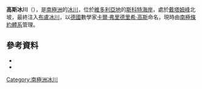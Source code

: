{{coord|77|58|S|163|44|E|source:GNIS|display=title}}

'''高斯冰川'''（{{lang-de|Gauß-Gletscher}}），是[[南極洲|南極洲]]的[[冰川|冰川]]，位於[[維多利亞地|維多利亞地]]的[[斯科特海岸|斯科特海岸]]，處於[[戴塔姆峰|戴塔姆峰]]北坡，最終注入[[布盧冰川|布盧冰川]]，以[[德國|德國]]數學家[[卡爾·弗里德里希·高斯|卡爾·弗里德里希·高斯]]命名，現時由[[南極條約體系|南極條約體系]]管理。

==參考資料==
*{{cite gnis | type = antarid | id = 5530| name = Gauss Glacier | accessdate = 2012-04-18}}
*{{usgs-gazetteer|id=5530}}

{{DEFAULTSORT:Gauss Glacier}}
[[Category:南極洲冰川|Category:南極洲冰川]]


{{ScottCoast-geo-stub}}